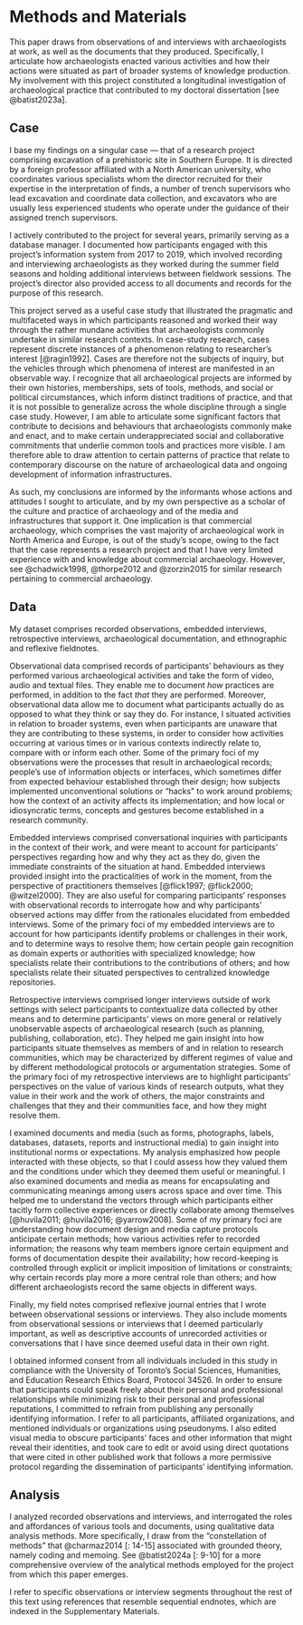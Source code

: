 # Methods and Materials
This paper draws from observations of and interviews with archaeologists at work, as well as the documents that they produced.
Specifically, I articulate how archaeologists enacted various activities and how their actions were situated as part of broader systems of knowledge production.
My involvement with this project constituted a longitudinal investigation of archaeological practice that contributed to my doctoral dissertation [see @batist2023a].

## Case
I base my findings on a singular case --- that of a research project comprising excavation of a prehistoric site in Southern Europe.
It is directed by a foreign professor affiliated with a North American university, who coordinates various specialists whom the director recruited for their expertise in the interpretation of finds, a number of trench supervisors who lead excavation and coordinate data collection, and excavators who are usually less experienced students who operate under the guidance of their assigned trench supervisors.

I actively contributed to the project for several years, primarily serving as a database manager.
I documented how participants engaged with this project's information system from 2017 to 2019, which involved recording and interviewing archaeologists as they worked during the summer field seasons and holding additional interviews between fieldwork sessions.
The project's director also provided access to all documents and records for the purpose of this research.

This project served as a useful case study that illustrated the pragmatic and multifaceted ways in which participants reasoned and worked their way through the rather mundane activities that archaeologists commonly undertake in similar research contexts.
In case-study research, cases represent discrete instances of a phenomenon relating to researcher's interest [@ragin1992].
Cases are therefore not the subjects of inquiry, but the vehicles through which phenomena of interest are manifested in an observable way.
I recognize that all archaeological projects are informed by their own histories, memberships, sets of tools, methods, and social or political circumstances, which inform distinct traditions of practice, and that it is not possible to generalize across the whole discipline through a single case study.
However, I am able to articulate some significant factors that contribute to decisions and behaviours that archaeologists commonly make and enact, and to make certain underappreciated social and collaborative commitments that underlie common tools and practices more visible.
I am therefore able to draw attention to certain patterns of practice that relate to contemporary discourse on the nature of archaeological data and ongoing development of information infrastructures.

As such, my conclusions are informed by the informants whose actions and attitudes I sought to articulate, and by my own perspective as a scholar of the culture and practice of archaeology and of the media and infrastructures that support it.
One implication is that commercial archaeology, which comprises the vast majority of archaeological work in North America and Europe, is out of the study's scope, owing to the fact that the case represents a research project and that I have very limited experience with and knowledge about commercial archaeology.
However, see @chadwick1998, @thorpe2012 and @zorzin2015 for similar research pertaining to commercial archaeology.

## Data

My dataset comprises recorded observations, embedded interviews, retrospective interviews, archaeological documentation, and ethnographic and reflexive fieldnotes.

Observational data comprised records of participants' behaviours as they performed various archaeological activities and take the form of video, audio and textual files.
They enable me to document _how_ practices are performed, in addition to the fact _that_ they are performed.
Moreover, observational data allow me to document what participants actually do as opposed to what they think or say they do.
For instance, I situated activities in relation to broader systems, even when participants are unaware that they are contributing to these systems, in order to consider how activities occurring at various times or in various contexts indirectly relate to, compare with or inform each other.
Some of the primary foci of my observations were the processes that result in archaeological records; people's use of information objects or interfaces, which sometimes differ from expected behaviour established through their design; how subjects implemented unconventional solutions or "hacks" to work around problems; how the context of an activity affects its implementation; and how local or idiosyncratic terms, concepts and gestures become established in a research community.

Embedded interviews comprised conversational inquiries with participants in the context of their work, and were meant to account for participants' perspectives regarding how and why they act as they do, given the immediate constraints of the situation at hand. Embedded interviews provided insight into the practicalities of work in the moment, from the perspective of practitioners themselves [@flick1997; @flick2000; @witzel2000].
They are also useful for comparing participants' responses with observational records to interrogate how and why participants' observed actions may differ from the rationales elucidated from embedded interviews. Some of the primary foci of my embedded interviews are to account for how participants identify problems or challenges in their work, and to determine ways to resolve them; how certain people gain recognition as domain experts or authorities with specialized knowledge; how specialists relate their contributions to the contributions of others; and how specialists relate their situated perspectives to centralized knowledge repositories.

Retrospective interviews comprised longer interviews outside of work settings with select participants to contextualize data collected by other means and to determine participants' views on more general or relatively unobservable aspects of archaeological research (such as planning, publishing, collaboration, etc).
They helped me gain insight into how participants situate themselves as members of and in relation to research communities, which may be characterized by different regimes of value and by different methodological protocols or argumentation strategies.
Some of the primary foci of my retrospective interviews are to highlight participants' perspectives on the value of various kinds of research outputs, what they value in their work and the work of others, the major constraints and challenges that they and their communities face, and how they might resolve them.

I examined documents and media (such as forms, photographs, labels, databases, datasets, reports and instructional media) to gain insight into institutional norms or expectations.
My analysis emphasized how people interacted with these objects, so that I could assess how they valued them and the conditions under which they deemed them useful or meaningful.
I also examined documents and media as means for encapsulating and communicating meanings among users across space and over time.
This helped me to understand the vectors through which participants either tacitly form collective experiences or directly collaborate among themselves [@huvila2011; @huvila2016; @yarrow2008].
Some of my primary foci are understanding how document design and media capture protocols anticipate certain methods; how various activities refer to recorded information; the reasons why team members ignore certain equipment and forms of documentation despite their availability; how record-keeping is controlled through explicit or implicit imposition of limitations or constraints; why certain records play more a more central role than others; and how different archaeologists record the same objects in different ways.

Finally, my field notes comprised reflexive journal entries that I wrote between observational sessions or interviews.
They also include moments from observational sessions or interviews that I deemed particularly important, as well as descriptive accounts of unrecorded activities or conversations that I have since deemed useful data in their own right.

I obtained informed consent from all individuals included in this study in compliance with the University of Toronto's Social Sciences, Humanities, and Education Research Ethics Board, Protocol 34526.
In order to ensure that participants could speak freely about their personal and professional relationships while minimizing risk to their personal and professional reputations, I committed to refrain from publishing any personally identifying information.
I refer to all participants, affiliated organizations, and mentioned individuals or organizations using pseudonyms.
I also edited visual media to obscure participants' faces and other information that might reveal their identities, and took care to edit or avoid using direct quotations that were cited in other published work that follows a more permissive protocol regarding the dissemination of participants' identifying information.

## Analysis

I analyzed recorded observations and interviews, and interrogated the roles and affordances of various tools and documents, using qualitative data analysis methods.
More specifically, I draw from the "constellation of methods" that @charmaz2014 [: 14-15] associated with grounded theory, namely coding and memoing.
See @batist2024a [: 9-10] for a more comprehensive overview of the analytical methods employed for the project from which this paper emerges.

I refer to specific observations or interview segments throughout the rest of this text using references that resemble sequential endnotes, which are indexed in the Supplementary Materials.
